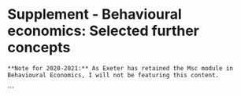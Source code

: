 # Supplement - Behavioural economics: Selected further concepts  {#more_be}

```block2

**Note for 2020-2021:** As Exeter has retained the Msc module in Behavioural Economics, I will not be featuring this content.

```
```



<!-- ## Prospect theory {#prospect}

## Time-inconsistent preferences

-->
